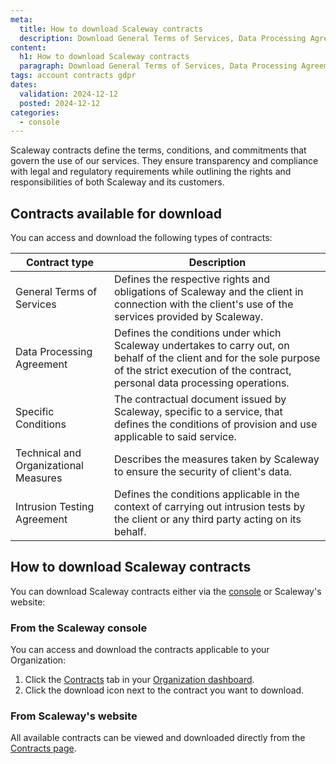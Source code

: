 ```yaml
---
meta:
  title: How to download Scaleway contracts
  description: Download General Terms of Services, Data Processing Agreement, and more.
content:
  h1: How to download Scaleway contracts
  paragraph: Download General Terms of Services, Data Processing Agreement, and more.
tags: account contracts gdpr 
dates:
  validation: 2024-12-12
  posted: 2024-12-12
categories:
  - console
---
```


Scaleway contracts define the terms, conditions, and commitments that govern the use of our services. They ensure transparency and compliance with legal and regulatory requirements while outlining the rights and responsibilities of both Scaleway and its customers.

## Contracts available for download 

You can access and download the following types of contracts:

| **Contract type**                     | **Description**                                                                                                                                                                                     |
|---------------------------------------|-----------------------------------------------------------------------------------------------------------------------------------------------------------------------------------------------------|
| General Terms of Services             | Defines the respective rights and obligations of Scaleway and the client in connection with the client's use of the services provided by Scaleway.                                             |
| Data Processing Agreement             | Defines the conditions under which Scaleway undertakes to carry out, on behalf of the client and for the sole purpose of the strict execution of the contract, personal data processing operations. |
| Specific Conditions                   | The contractual document issued by Scaleway, specific to a service, that defines the conditions of provision and use applicable to said service.                                                    |
| Technical and Organizational Measures | Describes the measures taken by Scaleway to ensure the security of client's data.                                                                                                                   |
| Intrusion Testing Agreement           | Defines the conditions applicable in the context of carrying out intrusion tests by the client or any third party acting on its behalf.                                                             |

## How to download Scaleway contracts

You can download Scaleway contracts either via the [console](https://console.scaleway.com/organization) or Scaleway's website:

### From the Scaleway console
You can access and download the contracts applicable to your Organization:
1. Click the [Contracts](https://console.scaleway.com/organization/contracts) tab in your [Organization dashboard](https://console.scaleway.com/organization).
2. Click the download icon next to the contract you want to download.

### From Scaleway's website
All available contracts can be viewed and downloaded directly from the [Contracts page](https://www.scaleway.com/en/contracts/).
